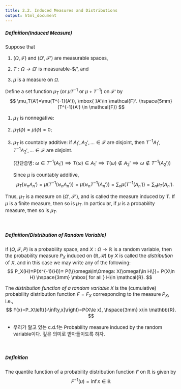 ```yaml
---
title: 2.2. Induced Measures and Distributions
output: html_document
---
```



<style type="text/css">

body, td {
   font-size: 15px;
}
pre {
  font-size: 15px
}
</style>


##### Definition(Induced Measure)
Suppose that

1. $(\Omega,\mathcal{F})$ and $(\Omega',\mathcal{F}')$ are measurable spaces,

2. $T:\Omega\rightarrow \Omega'$ is measurable-$\mathcal{F}/\mathcal{F}', and

3. $\mu$ is a measure on $\Omega$.

Define a set function $\mu_T$ (or $\mu T^{-1}$ or $\mu \circ T^{-1}$) on $\mathcal{F}'$ by
$$
\mu_T(A')=\mu(T^{-1}(A')), \mbox{ }A'\in \mathcal{F}'. \hspace{5mm}(T^{-1}(A') \in \mathcal{F})
$$


1. $\mu_T$ is nonnegative:

2. $\mu_T(\phi)=\mu(\phi)=0$;

3. $\mu_T$ is countably additive: if $A_1', A_2',\ldots\in \mathcal{F}$ are disjoint, then $T^{-1}A_1', T^{-1}A_2',\ldots\in \mathcal{F}$ are disjoint.

      $\left(\mbox{간단증명: }\omega\in T^{-1}(A_1')\implies T(\omega)\in A_1'\implies T(\omega)\notin A_2'\implies \omega\notin T^{-1}(A_2')\right)$
 
   Since $\mu$ is countably additive, 
   $$
    \mu_T(\uplus_n A_n')=\mu(T^{-1}(\uplus_n A_n'))=\mu(\uplus_n T^{-1}(A_n'))=\sum_n \mu( T^{-1}(A_n'))=\sum_n\mu_T(A_n').
   $$

Thus, $\mu_T$ is a measure on $(\Omega', \mathcal{F}')$, and is called the measure induced by $T$. If $\mu$ is a finite measure, then so is $\mu_T$. In particular, if $\mu$ is a probability measure, then so is $\mu_T$. 

&nbsp;&nbsp;

##### Definition(Distribution of Random Variable)
If $(\Omega, \mathcal{F}, P)$ is a probability space, and $X:\Omega\rightarrow \mathbb{R}$ is a random variable, then the probability measure $P_X$ induced on $(\mathbb{R},\mathcal{R})$ by $X$ is called the *distribution* of $X$, and in this case we may write any of the following:
$$
P_X(H)=P(X^{-1}(H))= P(\{\omega\in\Omega: X(\omega)\in H\})= P(X\in H) \hspace{3mm} \mbox{ for all } H\in \mathcal{R}.
$$

The *distribution function of a random variable* $X$ is the (cumulative) probability distribution function $F=F_X$ corresponding to the measure $P_X$, i.e.,
$$
F(x)=P_X\left((-\infty,x]\right)=P(X\le x), \hspace{3mm} x\in \mathbb{R}.
$$

  * 우리가 알고 있는 c.d.f는 Probability measure induced by the random variable이다. 깊은 의미로 받아들이도록 하자.
  

&nbsp;&nbsp;&nbsp;

##### Definition 
The quantile function of a probability distribution function $F$ on $\mathbb{R}$ is given by
$$
F^{-1}(u)=\inf{x\in\mathbb{R}}
$$